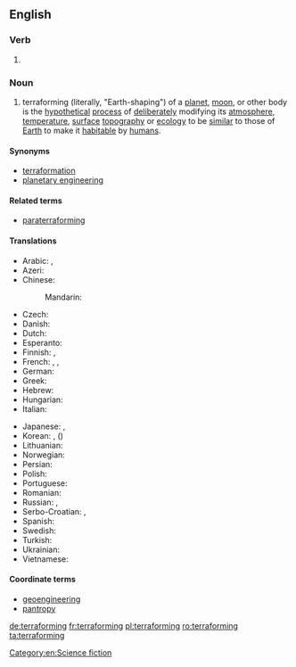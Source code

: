==English==

===Verb===
{{head|en}}

# {{present participle of|terraform|lang=en}}

===Noun===
{{wikipedia}}
{{en-noun|-}}

# terraforming (literally, "Earth-shaping") of a [[planet]], [[moon]], or other body is the [[hypothetical]] [[process]] of [[deliberately]] modifying its [[atmosphere]], [[temperature]], [[surface]] [[topography]] or [[ecology]] to be [[similar]] to those of [[Earth]] to make it [[habitable]] by [[human|humans]].

====Synonyms====
* [[terraformation]]
* [[planetary engineering]]

====Related terms====
* [[paraterraforming]]

====Translations====
{{trans-top|planetary engineering}}
* Arabic: {{t|ar|إعادة تأهيل|f|tr=ʾiʿādat taʾhīl}}, {{t|ar|تيرافورمينغ|m|tr=teraforming, tīrāfūrminġ}}
* Azeri: {{t|az|terraformalaşdırılma}}
* Chinese:
*: Mandarin: {{t+|cmn|地球化|tr=dìqiúhuà|sc=Hani}}
* Czech: {{t|cs|terraformace|f}}
* Danish: {{t|da|terraformning}}
* Dutch: {{t|nl|terravorming}}
* Esperanto: {{t|eo|teroformigo|m}}
* Finnish: {{t|fi|maankaltaistaminen}}, {{t|fi|terraformointi}}
* French: {{t+|fr|terraformation|f}}, {{t+|fr|terraforming|m}}, {{t+|fr|terraformage|m}}
* German: {{t+|de|Terraforming|n}}
* Greek: {{t|el|γαιοπλασία|f|tr=gaioplasía|sc=Grek}}
* Hebrew: {{t+|he|הארצה|f|tr=ha'aratsa}}
* Hungarian: {{t|hu|terraformálás}}
* Italian: {{t|it|terraformazione|f}}
{{trans-mid}}
* Japanese: {{t|ja|テラフォーミング|tr=terafōmingu}}, {{t|ja|地球化|tr=ちきゅうか, chikyūka}}
* Korean: {{t|ko|테라포밍|tr=terapoming|sc=Hang}}, {{t|ko|지구화|tr=jiguhwa|sc=Hang}} ({{t|ko|地球化}})
* Lithuanian: {{t|lt|teraformavimas|m}}
* Norwegian: {{t|no|terraforming}}
* Persian: {{t|fa|زمینی‌سازی|tr=zamini-sâzi}}
* Polish: {{t|pl|terraformowanie|n}}
* Portuguese: {{t|pt|terraformação|f}}
* Romanian: {{t|ro|terraformare}}
* Russian: {{t|ru|терраформирование|n|tr=terraformírovanije}}, {{t|ru|терраформинг|m|tr=tɛrrafórming}}
* Serbo-Croatian: {{t|sh|тераформирање|n|sc=Cyrl}}, {{t|sh|teraformiranje|n}}
* Spanish: {{t|es|terraformación|f}}
* Swedish: {{t|sv|terraformning}}
* Turkish: {{t|tr|terraforming}}
* Ukrainian: {{t|uk|тераформування|n|tr=teraformuvánnja|sc=Cyrl}}
* Vietnamese: {{t|vi|địa khai hóa}}
{{trans-bottom}}

====Coordinate terms====
* [[geoengineering]]
* [[pantropy]]
[[Category:en:Science fiction]]

[[de:terraforming]]
[[fr:terraforming]]
[[pl:terraforming]]
[[ro:terraforming]]
[[ta:terraforming]]